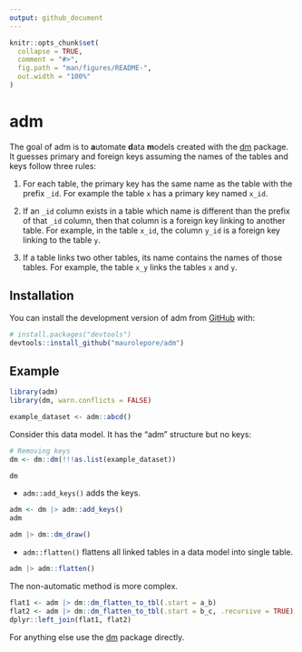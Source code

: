 ```yaml
---
output: github_document
---
```


<!-- README.md is generated from README.Rmd. Please edit that file -->

```r
knitr::opts_chunk$set(
  collapse = TRUE,
  comment = "#>",
  fig.path = "man/figures/README-",
  out.width = "100%"
)
```

# adm

<!-- badges: start -->
<!-- badges: end -->

The goal of adm is to **a**utomate **d**ata **m**odels created with the
[dm](https://CRAN.R-project.org/package=dm) package. It guesses primary and
foreign keys assuming the names of the tables and keys follow three rules:

1. For each table, the primary key has the same name as the table with the
prefix `_id`. For example the table `x` has a primary key named `x_id`.

2. If an `_id` column exists in a table which name is different than the prefix
of that `_id` column, then that column is a foreign key linking to another
table. For example, in the table `x_id`, the column `y_id` is a foreign key
linking to the table `y`.

3. If a table links two other tables, its name contains the names of those
tables. For example, the table `x_y` links the tables `x` and `y`.

## Installation

You can install the development version of adm from [GitHub](https://github.com/) with:

``` r
# install.packages("devtools")
devtools::install_github("maurolepore/adm")
```

## Example

```r
library(adm)
library(dm, warn.conflicts = FALSE)

example_dataset <- adm::abcd()
```

Consider this data model. It has the "adm" structure but no keys:

```r
# Removing keys
dm <- dm::dm(!!!as.list(example_dataset))

dm
```

* `adm::add_keys()` adds the keys.

```r
adm <- dm |> adm::add_keys()
adm

adm |> dm::dm_draw()
```

* `adm::flatten()` flattens all linked tables in a data model into single table.

```r
adm |> adm::flatten()
```

The non-automatic method is more complex.

```r
flat1 <- adm |> dm::dm_flatten_to_tbl(.start = a_b)
flat2 <- adm |> dm::dm_flatten_to_tbl(.start = b_c, .recursive = TRUE)
dplyr::left_join(flat1, flat2)
```

For anything else use the [dm](https://dm.cynkra.com/) package directly.
